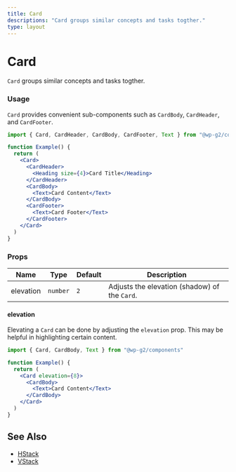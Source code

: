 ```yaml
---
title: Card
descriptions: "Card groups similar concepts and tasks togther."
type: layout
---
```


# Card

`Card` groups similar concepts and tasks togther.

### Usage

`Card` provides convenient sub-components such as `CardBody`, `CardHeader`, and `CardFooter`.

```jsx live
import { Card, CardHeader, CardBody, CardFooter, Text } from "@wp-g2/components"

function Example() {
  return (
    <Card>
      <CardHeader>
        <Heading size={4}>Card Title</Heading>
      </CardHeader>
      <CardBody>
        <Text>Card Content</Text>
      </CardBody>
      <CardFooter>
        <Text>Card Footer</Text>
      </CardFooter>
    </Card>
  )
}
```

### Props

| Name      | Type     | Default | Description                                   |
| --------- | -------- | ------- | --------------------------------------------- |
| elevation | `number` | `2`     | Adjusts the elevation (shadow) of the `Card`. |

#### elevation

Elevating a `Card` can be done by adjusting the `elevation` prop. This may be helpful in highlighting certain content.

```jsx live
import { Card, CardBody, Text } from "@wp-g2/components"

function Example() {
  return (
    <Card elevation={8}>
      <CardBody>
        <Text>Card Content</Text>
      </CardBody>
    </Card>
  )
}
```

## See Also

- [HStack](./hstack)
- [VStack](./vstack)
